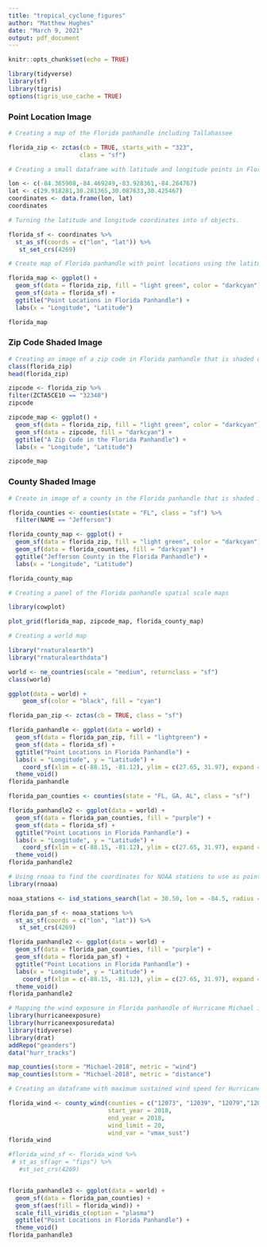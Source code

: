 ```yaml
---
title: "tropical_cyclone_figures"
author: "Matthew Hughes"
date: "March 9, 2021"
output: pdf_document
---
```


```r
knitr::opts_chunk$set(echo = TRUE)
```

```r
library(tidyverse)
library(sf)
library(tigris)
options(tigris_use_cache = TRUE)
```
### Point Location Image ###
```r
# Creating a map of the Florida panhandle including Tallahassee

florida_zip <- zctas(cb = TRUE, starts_with = "323", 
                    class = "sf")
```

```r
# Creating a small dataframe with latitude and longitude points in Florida panhandle. 

lon <- c(-84.365908,-84.469249,-83.928361,-84.264767)
lat <- c(29.918281,30.281365,30.087633,30.425467)
coordinates <- data.frame(lon, lat)
coordinates
```

```r
# Turning the latitude and longitude coordinates into sf objects. 

florida_sf <- coordinates %>% 
  st_as_sf(coords = c("lon", "lat")) %>% 
   st_set_crs(4269)

```

```r
# Create map of Florida panhandle with point locations using the latitude and longitude dataframe. 

florida_map <- ggplot() +
  geom_sf(data = florida_zip, fill = "light green", color = "darkcyan") +
  geom_sf(data = florida_sf) +
  ggtitle("Point Locations in Florida Panhandle") +
  labs(x = "Longitude", "Latitude") 

florida_map
```
### Zip Code Shaded Image ###
```r
# Creating an image of a zip code in Florida panhandle that is shaded dark blue. 
class(florida_zip)
head(florida_zip)

zipcode <- florida_zip %>%
filter(ZCTA5CE10 == "32340")
zipcode

zipcode_map <- ggplot() + 
  geom_sf(data = florida_zip, fill = "light green", color = "darkcyan") + 
  geom_sf(data = zipcode, fill = "darkcyan") +
  ggtitle("A Zip Code in the Florida Panhandle") +
  labs(x = "Longitude", "Latitude") 

zipcode_map
```
### County Shaded Image ###
```r
# Create in image of a county in the Florida panhandle that is shaded in. 

florida_counties <- counties(state = "FL", class = "sf") %>% 
  filter(NAME == "Jefferson")

florida_county_map <- ggplot() + 
  geom_sf(data = florida_zip, fill = "light green", color = "darkcyan") + 
  geom_sf(data = florida_counties, fill = "darkcyan") +
  ggtitle("Jefferson County in the Florida Panhandle") +
  labs(x = "Longitude", "Latitude") 

florida_county_map
```
```r
# Creating a panel of the Florida panhandle spatial scale maps

library(cowplot)

plot_grid(florida_map, zipcode_map, florida_county_map)
```

```r
# Creating a world map

library("rnaturalearth")
library("rnaturalearthdata")

world <- ne_countries(scale = "medium", returnclass = "sf")
class(world)

ggplot(data = world) + 
    geom_sf(color = "black", fill = "cyan")
```

```r
florida_pan_zip <- zctas(cb = TRUE, class = "sf")

florida_panhandle <- ggplot(data = world) +
  geom_sf(data = florida_pan_zip, fill = "lightgreen") +
  geom_sf(data = florida_sf) +
  ggtitle("Point Locations in Florida Panhandle") +
  labs(x = "Longitude", y = "Latitude") +
    coord_sf(xlim = c(-88.15, -81.12), ylim = c(27.65, 31.97), expand = FALSE) +
  theme_void()
florida_panhandle
```
```r
florida_pan_counties <- counties(state = "FL, GA, AL", class = "sf")

florida_panhandle2 <- ggplot(data = world) +
  geom_sf(data = florida_pan_counties, fill = "purple") +
  geom_sf(data = florida_sf) +
  ggtitle("Point Locations in Florida Panhandle") +
  labs(x = "Longitude", y = "Latitude") +
    coord_sf(xlim = c(-88.15, -81.12), ylim = c(27.65, 31.97), expand = FALSE) +
  theme_void()
florida_panhandle2
```
```r
# Using rnoaa to find the coordinates for NOAA stations to use as point locations. 
library(rnoaa)

noaa_stations <- isd_stations_search(lat = 30.50, lon = -84.5, radius = 250)

florida_pan_sf <- noaa_stations %>% 
  st_as_sf(coords = c("lon", "lat")) %>% 
   st_set_crs(4269)

florida_panhandle2 <- ggplot(data = world) +
  geom_sf(data = florida_pan_counties, fill = "purple") +
  geom_sf(data = florida_pan_sf) +
  ggtitle("Point Locations in Florida Panhandle") +
  labs(x = "Longitude", y = "Latitude") +
    coord_sf(xlim = c(-88.15, -81.12), ylim = c(27.65, 31.97), expand = FALSE) +
  theme_void()
florida_panhandle2
```
```r
# Mapping the wind exposure in Florida panhandle of Hurricane Michael in 2018
library(hurricaneexposure)
library(hurricaneexposuredata)
library(tidyverse)
library(drat)
addRepo("geanders")
data("hurr_tracks")

map_counties(storm = "Michael-2018", metric = "wind")
map_counties(storm = "Michael-2018", metric = "distance")
```
```r
# Creating an dataframe with maximum sustained wind speed for Hurricane Michael in Florida in 2018

florida_wind <- county_wind(counties = c("12073", "12039", "12079","12065", "12123", "12129", "12077", "12045", "12123"),
                            start_year = 2018,
                            end_year = 2018,
                            wind_limit = 20,
                            wind_var = "vmax_sust")
florida_wind
```
```r
#florida_wind_sf <- florida_wind %>% 
 # st_as_sf(agr = "fips") %>% 
   #st_set_crs(4269)


florida_panhandle3 <- ggplot(data = world) +
  geom_sf(data = florida_pan_counties) +
  geom_sf(aes(fill = florida_wind)) +
  scale_fill_viridis_c(option = "plasma")
  ggtitle("Point Locations in Florida Panhandle") +
  theme_void()
florida_panhandle3
```

